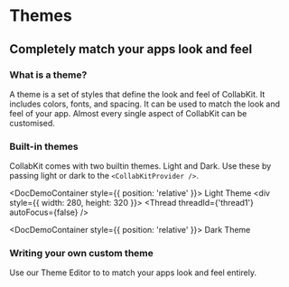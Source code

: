 
# Themes

## Completely match your apps look and feel

### What is a theme?

A theme is a set of styles that define the look and feel of CollabKit. It includes colors, fonts, and spacing. It can be used to match the look and feel of your app. Almost every single aspect of CollabKit can be customised.

### Built-in themes

CollabKit comes with two builtin themes. Light and Dark. Use these by passing light or dark to the `<CollabKitProvider />`.

<DocDemoContainer style={{ position: 'relative' }}>
  <ThemeProvider theme="light">
    <ThemeName>Light Theme</ThemeName>
    <div style={{ width: 280, height: 320 }}>
      <Thread threadId={'thread1'} autoFocus={false} />
    </div>
  </ThemeProvider>
</DocDemoContainer>

<DocDemoContainer style={{ position: 'relative' }}>
  <ThemeName>Dark Theme</ThemeName>
  <div style={{ width: 280, height: 320 }}>
    <ThemeProvider theme="dark">
      <Thread threadId={'thread1'} autoFocus={false} />
    </ThemeProvider>
  </div>
</DocDemoContainer>

### Writing your own custom theme

Use our <DocLink href="/theme-editor">Theme Editor</DocLink> to to match your apps look and feel entirely.
